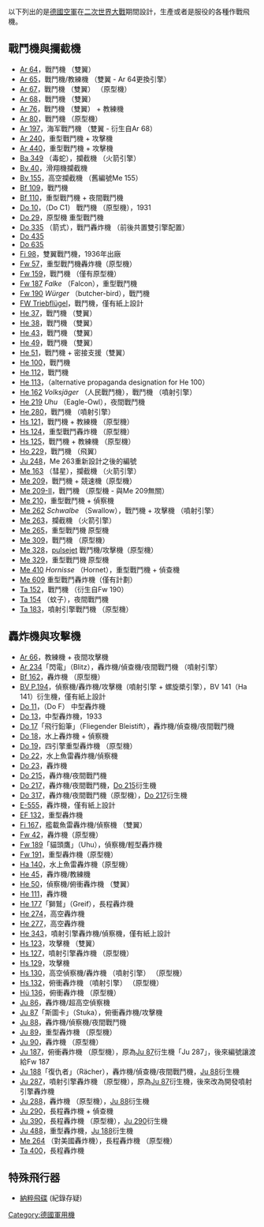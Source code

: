 {{Multiple issues|
{{Original research|time=2020-09-19T08:55:54+00:00}}
{{Unreferenced|time=2020-09-19T08:55:54+00:00}}
}}
以下列出的是[[德國空軍|德國空軍]]在[[二次世界大戰|二次世界大戰]]期間設計，生產或者是服役的各種作戰飛機。

== 戰鬥機與攔截機 ==
* [[Ar_64|Ar 64]]，戰鬥機 （雙翼）
* [[Ar_65|Ar 65]]，戰鬥機/教練機 （雙翼 - Ar 64更換引擎）
* [[Ar_67|Ar 67]]，戰鬥機 （雙翼） （原型機）
* [[Ar_68|Ar 68]]，戰鬥機 （雙翼）
* [[Ar_76|Ar 76]]，戰鬥機 （雙翼） + 教練機
* [[Ar_80|Ar 80]]，戰鬥機 （原型機）
* [[Ar_197|Ar 197]]，海军戰鬥機 （雙翼 - 衍生自Ar 68）
* [[Ar_240|Ar 240]]，重型戰鬥機 + 攻擊機
* [[Ar_440|Ar 440]]，重型戰鬥機 + 攻擊機
* [[Ba_349|Ba 349]] （毒蛇），攔截機 （火箭引擎）
* [[Bv_40|Bv 40]]，滑翔機攔截機
* [[Bv_155|Bv 155]]，高空攔截機 （舊編號Me 155）
* [[Bf_109|Bf 109]]，戰鬥機 
* [[Bf_110|Bf 110]]，重型戰鬥機 + 夜間戰鬥機
* [[Do_10|Do 10]]，（Do C1） 戰鬥機 （原型機），1931
* [[Do_29|Do 29]]，原型機 重型戰鬥機
* [[Do_335|Do 335]] （箭式），戰鬥轟炸機 （前後共置雙引擎配置）
* [[Do_435|Do 435]]
* [[Do_635|Do 635]]
* [[Fi_98|Fi 98]]，雙翼戰鬥機，1936年出廠
* [[Fw_57|Fw 57]]，重型戰鬥機轟炸機（原型機）
* [[Fw_159|Fw 159]]，戰鬥機 （僅有原型機）
* [[Fw_187|Fw 187]] ''Falke'' （Falcon），重型戰鬥機
* [[Fw_190|Fw 190]] ''Würger'' （butcher-bird），戰鬥機
* [[FW_Triebflügel戰鬥機|FW Triebflügel]]，戰鬥機，僅有紙上設計
* [[He_37|He 37]]，戰鬥機 （雙翼）
* [[He_38|He 38]]，戰鬥機 （雙翼）
* [[He_43|He 43]]，戰鬥機 （雙翼）
* [[He_49|He 49]]，戰鬥機 （雙翼）
* [[He_51|He 51]]，戰鬥機 + 密接支援（雙翼）
* [[He_100戰鬥機|He 100]]，戰鬥機
* [[He_112戰鬥機|He 112]]，戰鬥機
* [[He_113|He 113]]，（alternative propaganda designation for He 100）
* [[He_162|He 162]] ''Volksjäger'' （人民戰鬥機），戰鬥機 （噴射引擎）
* [[He_219|He 219]] ''Uhu'' （Eagle-Owl），夜間戰鬥機
* [[He_280|He 280]]，戰鬥機 （噴射引擎）
* [[Hs_121|Hs 121]]，戰鬥機 + 教練機 （原型機）
* [[Hs_124|Hs 124]]，重型戰鬥轟炸機 （原型機）
* [[Hs_125|Hs 125]]，戰鬥機 + 教練機 （原型機）
* [[Ho_229|Ho 229]]，戰鬥機 （飛翼）
* [[Ju_248|Ju 248]]，Me 263重新設計之後的編號
* [[Me_163|Me 163]] （彗星），攔截機 （火箭引擎）
* [[Me_209|Me 209]]，戰鬥機 + 競速機（原型機）
* [[Me_209-II|Me 209-II]]，戰鬥機 （原型機 - 與Me 209無關）
* [[Me_210|Me 210]]，重型戰鬥機 + 偵察機
* [[Me_262|Me 262]] ''Schwalbe'' （Swallow），戰鬥機 + 攻擊機 （噴射引擎）
* [[Me_263戰鬥機|Me 263]]，攔截機 （火箭引擎）
* [[Me_265|Me 265]]，重型戰鬥機 原型機
* [[Me_309|Me 309]]，戰鬥機 （原型機）
* [[Me_328|Me 328]]，[[pulsejet|pulsejet]] 戰鬥機/攻擊機（原型機）
* [[Me_329|Me 329]]，重型戰鬥機 原型機
* [[Me_410|Me 410]] ''Hornisse'' （Hornet），重型戰鬥機 + 偵查機
* [[Me_609|Me 609]] 重型戰鬥轟炸機（僅有計劃）
* [[Ta_152|Ta 152]]，戰鬥機 （衍生自Fw 190）
* [[Ta_154|Ta 154]] （蚊子），夜間戰鬥機
* [[Ta_183|Ta 183]]，噴射引擎戰鬥機 （原型機）

== 轟炸機與攻擊機 ==
* [[Ar_66|Ar 66]]，教練機 + 夜間攻擊機
* [[Ar_234|Ar 234]]「閃電」（Blitz），轟炸機/偵查機/夜間戰鬥機 （噴射引擎）
* [[Bf_162|Bf 162]]，轟炸機 （原型機）
* [[BV_P.194|BV P.194]]，偵察機/轟炸機/攻擊機（噴射引擎 + 螺旋槳引擎），BV 141（Ha 141）衍生機，僅有紙上設計
* [[Do_11|Do 11]]，（Do F） 中型轟炸機
* [[Do_13|Do 13]]，中型轟炸機，1933
* [[Do_17|Do 17]]「飛行鉛筆」（Fliegender Bleistift），轟炸機/偵查機/夜間戰鬥機
* [[Do_18|Do 18]]，水上轟炸機 + 偵察機
* [[Do_19|Do 19]]，四引擎重型轟炸機 （原型機）
* [[Do_22|Do 22]]，水上魚雷轟炸機/偵察機
* [[Do_23|Do 23]]，轟炸機
* [[Do_215|Do 215]]，轟炸機/夜間戰鬥機
* [[Do_217|Do 217]]，轟炸機/夜間戰鬥機，[[Do_215|Do 215]]衍生機
* [[Do_317|Do 317]]，轟炸機/夜間戰鬥機（原型機），[[Do_217|Do 217]]衍生機
* [[E-555轟炸機|E-555]]，轟炸機，僅有紙上設計
* [[EF_132|EF 132]]，重型轟炸機
* [[Fi_167|Fi 167]]，艦載魚雷轟炸機/偵察機 （雙翼）
* [[Fw_42|Fw 42]]，轟炸機（原型機）
* [[Fw_189|Fw 189]]「貓頭鷹」（Uhu），偵察機/輕型轟炸機
* [[Fw_191|Fw 191]]，重型轟炸機（原型機）
* [[Ha_140|Ha 140]]，水上魚雷轟炸機（原型機）
* [[He_45|He 45]]，轟炸機/教練機
* [[He_50|He 50]]，偵察機/俯衝轟炸機 （雙翼）
* [[He_111|He 111]]，轟炸機
* [[He_177|He 177]]「獅鷲」（Greif），長程轟炸機
* [[He_274|He 274]]，高空轟炸機
* [[He_277|He 277]]，高空轟炸機
* [[He_343|He 343]]，噴射引擎轟炸機/偵察機，僅有紙上設計
* [[Hs_123俯衝轟炸機|Hs 123]]，攻擊機 （雙翼）
* [[Hs_127|Hs 127]]，噴射引擎轟炸機 （原型機）
* [[Hs_129攻擊機|Hs 129]]，攻擊機 
* [[Hs_130|Hs 130]]，高空偵察機/轟炸機 （噴射引擎） （原型機）
* [[Hs_132轟炸機|Hs 132]]，俯衝轟炸機 （噴射引擎） （原型機）
* [[Hü_136|Hü 136]]，俯衝轟炸機 （原型機）
* [[Ju_86|Ju 86]]，轟炸機/超高空偵察機
* [[Ju_87|Ju 87]]「斯圖卡」（Stuka），俯衝轟炸機/攻擊機
* [[Ju_88|Ju 88]]，轟炸機/偵察機/夜間戰鬥機
* [[Ju_89|Ju 89]]，重型轟炸機 （原型機）
* [[Ju_90|Ju 90]]，轟炸機 （原型機）
* [[Ju_187|Ju 187]]，俯衝轟炸機 （原型機），原為[[Ju_87|Ju 87]]衍生機「Ju 287」，後來編號讓渡給Fw 187
* [[Ju_188|Ju 188]]「復仇者」（Rächer），轟炸機/偵查機/夜間戰鬥機，[[Ju_88|Ju 88]]衍生機
* [[Ju_287|Ju 287]]，噴射引擎轟炸機 （原型機），原為[[Ju_87|Ju 87]]衍生機，後來改為開發噴射引擎轟炸機
* [[Ju_288|Ju 288]]，轟炸機 （原型機），[[Ju_88|Ju 88]]衍生機
* [[Ju_290|Ju 290]]，長程轟炸機 + 偵查機
* [[Ju_390|Ju 390]]，長程轟炸機 （原型機），[[Ju_290|Ju 290]]衍生機
* [[Ju_488|Ju 488]]，重型轟炸機，[[Ju_188|Ju 188]]衍生機
* [[Me_264|Me 264]] （對美國轟炸機），長程轟炸機 （原型機）
* [[Ta_400|Ta 400]]，長程轟炸機
[[Category:德國軍用機|Category:德國軍用機]]

== 特殊飛行器 ==
*  [[納粹飛碟|納粹飛碟]]    (紀錄存疑)
{{納粹德國空軍}}